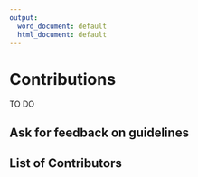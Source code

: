 ```yaml
---
output:
  word_document: default
  html_document: default
---
```


# Contributions  

TO DO 

## Ask for feedback on guidelines 

## List of  Contributors  

